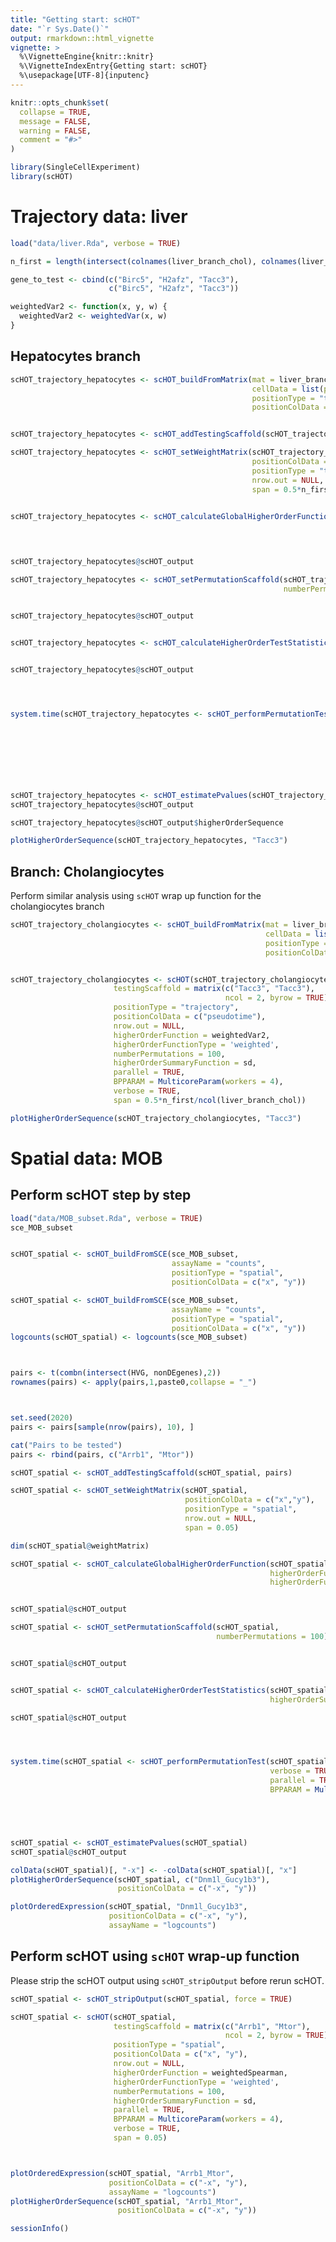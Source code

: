 ```yaml
---
title: "Getting start: scHOT"
date: "`r Sys.Date()`"
output: rmarkdown::html_vignette
vignette: >
  %\VignetteEngine{knitr::knitr}
  %\VignetteIndexEntry{Getting start: scHOT}
  %\usepackage[UTF-8]{inputenc}
---
```


```r
knitr::opts_chunk$set(
  collapse = TRUE,
  message = FALSE,
  warning = FALSE,
  comment = "#>"
)
```



```r
library(SingleCellExperiment)
library(scHOT)
```


# Trajectory data: liver

```r
load("data/liver.Rda", verbose = TRUE)
```


```r
n_first = length(intersect(colnames(liver_branch_chol), colnames(liver_branch_hep)))

gene_to_test <- cbind(c("Birc5", "H2afz", "Tacc3"),
                      c("Birc5", "H2afz", "Tacc3"))

weightedVar2 <- function(x, y, w) {
  weightedVar2 <- weightedVar(x, w)
}
```

## Hepatocytes branch

```r
scHOT_trajectory_hepatocytes <- scHOT_buildFromMatrix(mat = liver_branch_hep,
                                                      cellData = list(pseudotime = liver_pseudotime_hep),
                                                      positionType = "trajectory",
                                                      positionColData = "pseudotime")


scHOT_trajectory_hepatocytes <- scHOT_addTestingScaffold(scHOT_trajectory_hepatocytes, gene_to_test)

scHOT_trajectory_hepatocytes <- scHOT_setWeightMatrix(scHOT_trajectory_hepatocytes,
                                                      positionColData = c("pseudotime"),
                                                      positionType = "trajectory",
                                                      nrow.out = NULL,
                                                      span = 0.5*n_first/ncol(liver_branch_hep))


scHOT_trajectory_hepatocytes <- scHOT_calculateGlobalHigherOrderFunction(scHOT_trajectory_hepatocytes, 
                                                                         higherOrderFunction = weightedVar2,
                                                                         higherOrderFunctionType = "weighted")


scHOT_trajectory_hepatocytes@scHOT_output

scHOT_trajectory_hepatocytes <- scHOT_setPermutationScaffold(scHOT_trajectory_hepatocytes, 
                                                             numberPermutations = 100)


scHOT_trajectory_hepatocytes@scHOT_output


scHOT_trajectory_hepatocytes <- scHOT_calculateHigherOrderTestStatistics(scHOT_trajectory_hepatocytes,
                                                                         higherOrderSummaryFunction = sd)

scHOT_trajectory_hepatocytes@scHOT_output




system.time(scHOT_trajectory_hepatocytes <- scHOT_performPermutationTest(scHOT_trajectory_hepatocytes, 
                                                                         verbose = TRUE,
                                                                         parallel = TRUE,
                                                                         BPPARAM = MulticoreParam(workers = 4)))





scHOT_trajectory_hepatocytes <- scHOT_estimatePvalues(scHOT_trajectory_hepatocytes)
scHOT_trajectory_hepatocytes@scHOT_output

scHOT_trajectory_hepatocytes@scHOT_output$higherOrderSequence

plotHigherOrderSequence(scHOT_trajectory_hepatocytes, "Tacc3")
```



## Branch: Cholangiocytes

Perform similar analysis using `scHOT` wrap up function for the cholangiocytes branch

```r


scHOT_trajectory_cholangiocytes <- scHOT_buildFromMatrix(mat = liver_branch_chol,
                                                         cellData = list(pseudotime = liver_pseudotime_chol),
                                                         positionType = "trajectory",
                                                         positionColData = "pseudotime")


scHOT_trajectory_cholangiocytes <- scHOT(scHOT_trajectory_cholangiocytes,
                       testingScaffold = matrix(c("Tacc3", "Tacc3"), 
                                                ncol = 2, byrow = TRUE),
                       positionType = "trajectory",
                       positionColData = c("pseudotime"),
                       nrow.out = NULL,
                       higherOrderFunction = weightedVar2,
                       higherOrderFunctionType = 'weighted',
                       numberPermutations = 100,
                       higherOrderSummaryFunction = sd,
                       parallel = TRUE,
                       BPPARAM = MulticoreParam(workers = 4),
                       verbose = TRUE,
                       span = 0.5*n_first/ncol(liver_branch_chol))

plotHigherOrderSequence(scHOT_trajectory_cholangiocytes, "Tacc3")


```





# Spatial data: MOB

## Perform scHOT step by step

```r
load("data/MOB_subset.Rda", verbose = TRUE)
sce_MOB_subset


scHOT_spatial <- scHOT_buildFromSCE(sce_MOB_subset,
                                    assayName = "counts",
                                    positionType = "spatial",
                                    positionColData = c("x", "y"))
```




```r

scHOT_spatial <- scHOT_buildFromSCE(sce_MOB_subset,
                                    assayName = "counts",
                                    positionType = "spatial",
                                    positionColData = c("x", "y"))
logcounts(scHOT_spatial) <- logcounts(sce_MOB_subset)



pairs <- t(combn(intersect(HVG, nonDEgenes),2))
rownames(pairs) <- apply(pairs,1,paste0,collapse = "_")



set.seed(2020)
pairs <- pairs[sample(nrow(pairs), 10), ]

cat("Pairs to be tested")
pairs <- rbind(pairs, c("Arrb1", "Mtor"))

scHOT_spatial <- scHOT_addTestingScaffold(scHOT_spatial, pairs)

scHOT_spatial <- scHOT_setWeightMatrix(scHOT_spatial,
                                       positionColData = c("x","y"),
                                       positionType = "spatial",
                                       nrow.out = NULL,
                                       span = 0.05)

dim(scHOT_spatial@weightMatrix)

scHOT_spatial <- scHOT_calculateGlobalHigherOrderFunction(scHOT_spatial, 
                                                          higherOrderFunction = weightedSpearman,
                                                          higherOrderFunctionType = "weighted")


scHOT_spatial@scHOT_output

scHOT_spatial <- scHOT_setPermutationScaffold(scHOT_spatial, 
                                              numberPermutations = 100)


scHOT_spatial@scHOT_output


scHOT_spatial <- scHOT_calculateHigherOrderTestStatistics(scHOT_spatial,
                                                          higherOrderSummaryFunction = sd)

scHOT_spatial@scHOT_output




system.time(scHOT_spatial <- scHOT_performPermutationTest(scHOT_spatial, 
                                                          verbose = TRUE,
                                                          parallel = TRUE,
                                                          BPPARAM = MulticoreParam(workers = 4)))





scHOT_spatial <- scHOT_estimatePvalues(scHOT_spatial)
scHOT_spatial@scHOT_output

colData(scHOT_spatial)[, "-x"] <- -colData(scHOT_spatial)[, "x"]
plotHigherOrderSequence(scHOT_spatial, c("Dnm1l_Gucy1b3"),
                        positionColData = c("-x", "y"))

plotOrderedExpression(scHOT_spatial, "Dnm1l_Gucy1b3",
                      positionColData = c("-x", "y"),
                      assayName = "logcounts")


```

## Perform scHOT using `scHOT` wrap-up function

Please strip the scHOT output using `scHOT_stripOutput` before rerun scHOT. 
```r
scHOT_spatial <- scHOT_stripOutput(scHOT_spatial, force = TRUE)
```


```r
scHOT_spatial <- scHOT(scHOT_spatial,
                       testingScaffold = matrix(c("Arrb1", "Mtor"), 
                                                ncol = 2, byrow = TRUE),
                       positionType = "spatial",
                       positionColData = c("x", "y"),
                       nrow.out = NULL,
                       higherOrderFunction = weightedSpearman,
                       higherOrderFunctionType = 'weighted',
                       numberPermutations = 100,
                       higherOrderSummaryFunction = sd,
                       parallel = TRUE,
                       BPPARAM = MulticoreParam(workers = 4),
                       verbose = TRUE,
                       span = 0.05)



plotOrderedExpression(scHOT_spatial, "Arrb1_Mtor",
                      positionColData = c("-x", "y"),
                      assayName = "logcounts")
plotHigherOrderSequence(scHOT_spatial, "Arrb1_Mtor",
                        positionColData = c("-x", "y"))

```




```r
sessionInfo()
```
